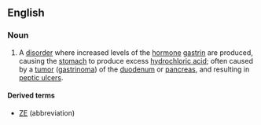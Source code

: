 ==English==

===Noun===
{{wikipedia}}
{{en-noun|head=[[Zollinger]]-[[Ellison]] [[syndrome]]|-}}

# {{context|medicine}} A [[disorder]] where increased levels of the [[hormone]] [[gastrin]] are produced, causing the [[stomach]] to produce excess [[hydrochloric acid]]; often caused by a [[tumor]] ([[gastrinoma]]) of the [[duodenum]] or [[pancreas]], and resulting in [[peptic ulcer]]s.

====Derived terms====
* [[ZE]] (abbreviation)